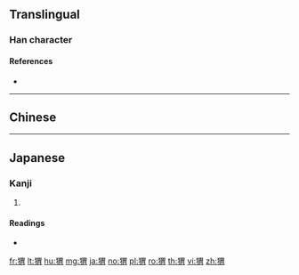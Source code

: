 {{character info/new}}
{{also|蝟}}
==Translingual==

===Han character===
{{Han char|rn=94|rad=犬|as=09|sn=12|four=|canj=KHWB}}

====References====
* {{Han ref|kx=0715.010|dkj=20536|dj=1127.020|hdz=21358.020|uh=732C|ud=29484}}

----

==Chinese==
{{zh-see|蝟}}

----

==Japanese==

===Kanji===
{{ja-kanji|grade=|rs=犬09}}

# {{defn|lang=ja|sort=犬09}}

====Readings====
* {{ja-readings|on=[[い]] (i)|kun=[[はりねずみ]] (harinezumi)|nanori=}}

[[fr:猬]]
[[lt:猬]]
[[hu:猬]]
[[mg:猬]]
[[ja:猬]]
[[no:猬]]
[[pl:猬]]
[[ro:猬]]
[[th:猬]]
[[vi:猬]]
[[zh:猬]]